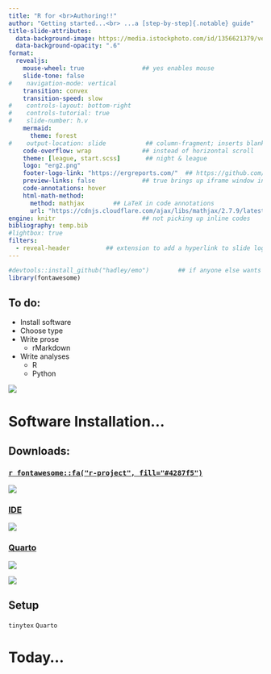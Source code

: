 ```yaml
---
title: "R for <br>Authoring!!" 
author: "Getting started...<br> ...a [step-by-step]{.notable} guide" 
title-slide-attributes: 
  data-background-image: https://media.istockphoto.com/id/1356621379/vector/cute-baby-boy-reaching-for-mothers-loving-hand-first-steps.jpg?s=612x612&w=0&k=20&c=WXrbTMnYYqYATVV1WAvPzbCouaYQ4lkblDqzLlPbt0w=
  data-background-opacity: ".6"
format:
  revealjs:
    mouse-wheel: true                ## yes enables mouse
    slide-tone: false
#    navigation-mode: vertical
    transition: convex
    transition-speed: slow
#    controls-layout: bottom-right
#    controls-tutorial: true
#    slide-number: h.v
    mermaid:
      theme: forest
#    output-location: slide           ## column-fragment; inserts blank 2nd slide
    code-overflow: wrap              ## instead of horizontal scroll
    theme: [league, start.scss]       ## night & league
    logo: "erg2.png"
    footer-logo-link: "https://ergreports.com/"  ## https://github.com/shafayetShafee/reveal-header#readme
    preview-links: false             ## true brings up iframe window instead of "site"
    code-annotations: hover 
    html-math-method: 
      method: mathjax        ## LaTeX in code annotations
      url: "https://cdnjs.cloudflare.com/ajax/libs/mathjax/2.7.9/latest.js?config=TeX-MML-AM_CHTML"
engine: knitr                        ## not picking up inline codes
bibliography: temp.bib
#lightbox: true
filters: 
  - reveal-header          ## extension to add a hyperlink to slide logo
---
```


```r
#devtools::install_github("hadley/emo")        ## if anyone else wants to render
library(fontawesome)
```

## To do:

::: {layout="[80,20]"}
::: first-column

 
+ [Install software]{.fragment .highlight-blue}
+ Choose type
+ Write prose  
  - rMarkdown
+ Write analyses
  - R
  - Python

:::

::: second-column
:::
:::

![](https://ih1.redbubble.net/image.2687504552.3406/flat,750x1000,075,t.u1.jpg){.absolute right="0" top="0"}

# Software Installation...

## Downloads: 

::: {.panel-tabset}

### [`r fontawesome::fa("r-project", fill="#4287f5")`](https://cran.r-project.org/)

![](img/cran.JPG){.absolute bottom="100" left="150"}

### [IDE](https://posit.co/downloads/)

![](https://gsp.humboldt.edu/OLM/R/Images/RStudio_1.png){.absolute left="250" bottom="0"}

### [Quarto](https://quarto.org/docs/get-started/)

![](img/quarto1.JPG){.absolute right="250" bottom="0"}

![](img/quarto2.JPG){.absolute left="250" bottom="0"}

:::

## Setup

`tinytex`
`Quarto`


# Today... 

